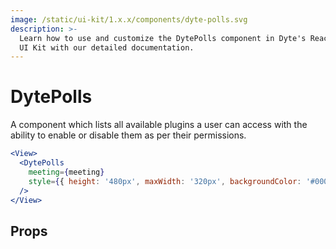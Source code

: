 ```yaml
---
image: /static/ui-kit/1.x.x/components/dyte-polls.svg
description: >-
  Learn how to use and customize the DytePolls component in Dyte's React Native
  UI Kit with our detailed documentation.
---
```


# DytePolls

A component which lists all available plugins a user can access with the ability
to enable or disable them as per their permissions.

```jsx
<View>
  <DytePolls
    meeting={meeting}
    style={{ height: '480px', maxWidth: '320px', backgroundColor: '#000' }}
  />
</View>
```

## Props

<PropsTable of="dyte-polls" />

<head>
  <title>React Native UI Kit DytePolls</title>
</head>
